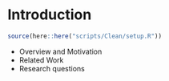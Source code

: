 # Introduction

```r
source(here::here("scripts/Clean/setup.R"))
```

* Overview and Motivation
* Related Work
* Research questions